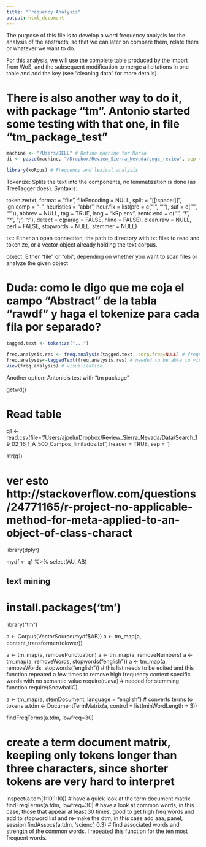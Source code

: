 ---
title: "Frequency Analysis"
output: html_document
---

The purpose of this file is to develop a word frequency analysis for the analysis of the abstracts, so that we can later on compare them, relate them or whatever we want to do. 

For this analysis, we will use the complete table produced by the import from WoS, and the subsequent modification to merge all citations in one table and add the key (see "cleaning data" for more details).

# There is also another way to do it, with package "tm". Antonio started some testing with that one, in file "tm_package_test"

```{r}
machine <- "/Users/DELL" # Define machine for Maria
di <- paste(machine, "/Dropbox/Review_Sierra_Nevada/sngc_review", sep = "") # define directory for Maria

library(koRpus) # Frequency and lexical analysis
```

Tokenize: Splits the text into the components, no lemmatization is done (as TreeTagger does). Syntaxis:

tokenize(txt, format = "file", fileEncoding = NULL, split = "[[:space:]]",
  ign.comp = "-", heuristics = "abbr", heur.fix = list(pre = c("’",
  "'"), suf = c("’", "'")), abbrev = NULL, tag = TRUE, lang = "kRp.env",
  sentc.end = c(".", "!", "?", ";", ":"), detect = c(parag = FALSE, hline =
  FALSE), clean.raw = NULL, perl = FALSE, stopwords = NULL,
  stemmer = NULL)
  
txt: Either an open connection, the path to directory with txt files to read and tokenize, or a vector object already holding the text corpus.

object: Either "file" or "obj", depending on whether you want to scan files or analyze the given object

# Duda: como le digo que me coja el campo "Abstract" de la tabla "rawdf" y haga el tokenize para cada fila por separado?

```{r}
tagged.text <- tokenize("...")
```

```{r}
freq.analysis.res <- freq.analysis(tagged.text, corp.freq=NULL) # frequency analysis
freq.analysis<-taggedText(freq.analysis.res) # needed to be able to visualize the analysis in a table
View(freq.analysis) # visualization
```

#############################

Another option: Antonio's test with "tm package"

getwd()

# Read table 
q1 <- read.csv(file="/Users/ajpelu/Dropbox/Review_Sierra_Nevada/Data/Search_19_02_16_1_A_500_Campos_limitados.txt",
              header = TRUE,
              sep = '\t')

str(q1)

# ver esto http://stackoverflow.com/questions/24771165/r-project-no-applicable-method-for-meta-applied-to-an-object-of-class-charact 

library(dplyr)

mydf <- q1 %>% select(AU, AB)

## text mining 
# install.packages('tm')
library("tm")

a <- Corpus(VectorSource(mydf$AB))
a <- tm_map(a, content_transformer(tolower))

a <- tm_map(a, removePunctuation) 
a <- tm_map(a, removeNumbers)
a <- tm_map(a, removeWords, stopwords("english"))
a <- tm_map(a, removeWords, stopwords("english")) # this list needs to be edited and this function repeated a few times to remove high frequency context specific words with no semantic value 
require(rJava) # needed for stemming function 
require(SnowballC)

a <- tm_map(a, stemDocument, language = "english") # converts terms to tokens
a.tdm <- DocumentTermMatrix(a, control = list(minWordLength = 3)) 

findFreqTerms(a.tdm, lowfreq=30)

# create a term document matrix, keepiing only tokens longer than three characters, since shorter tokens are very hard to interpret
inspect(a.tdm[1:10,1:10]) # have a quick look at the term document matrix
findFreqTerms(a.tdm, lowfreq=30) # have a look at common words, in this case, those that appear at least 30 times, good to get high freq words and add to stopword list and re-make the dtm, in this case add aaa, panel, session
findAssocs(a.tdm, 'scienc', 0.3) # find associated words and strength of the common words. I repeated this function for the ten most frequent words.
